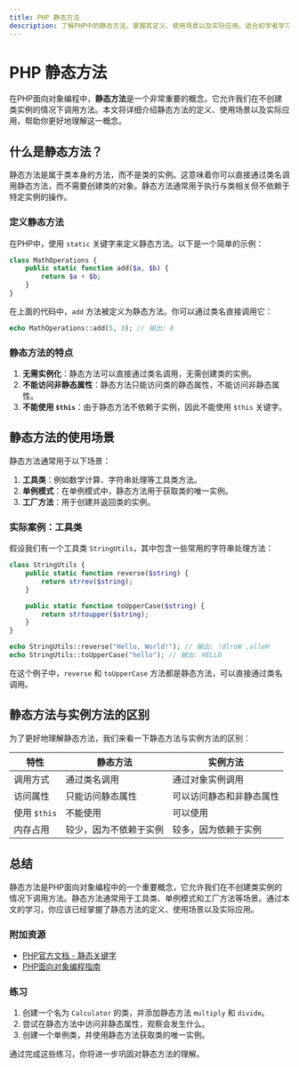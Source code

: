 ```yaml
---
title: PHP 静态方法
description: 了解PHP中的静态方法，掌握其定义、使用场景以及实际应用。适合初学者学习面向对象编程中的静态方法概念。
---
```


# PHP 静态方法

在PHP面向对象编程中，**静态方法**是一个非常重要的概念。它允许我们在不创建类实例的情况下调用方法。本文将详细介绍静态方法的定义、使用场景以及实际应用，帮助你更好地理解这一概念。

## 什么是静态方法？

静态方法是属于类本身的方法，而不是类的实例。这意味着你可以直接通过类名调用静态方法，而不需要创建类的对象。静态方法通常用于执行与类相关但不依赖于特定实例的操作。

### 定义静态方法

在PHP中，使用 `static` 关键字来定义静态方法。以下是一个简单的示例：

```php
class MathOperations {
    public static function add($a, $b) {
        return $a + $b;
    }
}
```

在上面的代码中，`add` 方法被定义为静态方法。你可以通过类名直接调用它：

```php
echo MathOperations::add(5, 3); // 输出: 8
```

### 静态方法的特点

1. **无需实例化**：静态方法可以直接通过类名调用，无需创建类的实例。
2. **不能访问非静态属性**：静态方法只能访问类的静态属性，不能访问非静态属性。
3. **不能使用 `$this`**：由于静态方法不依赖于实例，因此不能使用 `$this` 关键字。

## 静态方法的使用场景

静态方法通常用于以下场景：

1. **工具类**：例如数学计算、字符串处理等工具类方法。
2. **单例模式**：在单例模式中，静态方法用于获取类的唯一实例。
3. **工厂方法**：用于创建并返回类的实例。

### 实际案例：工具类

假设我们有一个工具类 `StringUtils`，其中包含一些常用的字符串处理方法：

```php
class StringUtils {
    public static function reverse($string) {
        return strrev($string);
    }

    public static function toUpperCase($string) {
        return strtoupper($string);
    }
}

echo StringUtils::reverse("Hello, World!"); // 输出: !dlroW ,olleH
echo StringUtils::toUpperCase("hello"); // 输出: HELLO
```

在这个例子中，`reverse` 和 `toUpperCase` 方法都是静态方法，可以直接通过类名调用。

## 静态方法与实例方法的区别

为了更好地理解静态方法，我们来看一下静态方法与实例方法的区别：

| 特性               | 静态方法                     | 实例方法                     |
|--------------------|------------------------------|------------------------------|
| 调用方式           | 通过类名调用                 | 通过对象实例调用             |
| 访问属性           | 只能访问静态属性             | 可以访问静态和非静态属性     |
| 使用 `$this`       | 不能使用                     | 可以使用                     |
| 内存占用           | 较少，因为不依赖于实例       | 较多，因为依赖于实例         |

## 总结

静态方法是PHP面向对象编程中的一个重要概念，它允许我们在不创建类实例的情况下调用方法。静态方法通常用于工具类、单例模式和工厂方法等场景。通过本文的学习，你应该已经掌握了静态方法的定义、使用场景以及实际应用。

### 附加资源

- [PHP官方文档 - 静态关键字](https://www.php.net/manual/en/language.oop5.static.php)
- [PHP面向对象编程指南](https://www.php.net/manual/en/language.oop5.php)

### 练习

1. 创建一个名为 `Calculator` 的类，并添加静态方法 `multiply` 和 `divide`。
2. 尝试在静态方法中访问非静态属性，观察会发生什么。
3. 创建一个单例类，并使用静态方法获取类的唯一实例。

通过完成这些练习，你将进一步巩固对静态方法的理解。